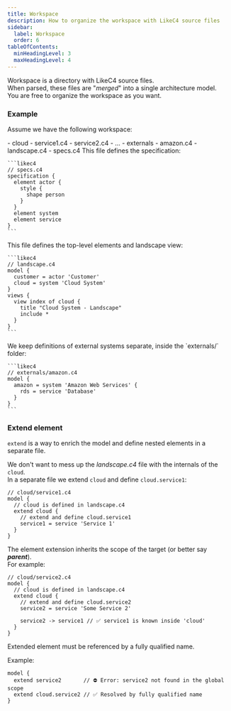 ```yaml
---
title: Workspace
description: How to organize the workspace with LikeC4 source files
sidebar: 
  label: Workspace
  order: 6
tableOfContents:
  minHeadingLevel: 3
  maxHeadingLevel: 4
---
```



Workspace is a directory with LikeC4 source files.  
When parsed, these files are "_merged_" into a single architecture model.  
You are free to organize the workspace as you want.


### Example

Assume we have the following workspace:

<FileTree>
- cloud
  - service1.c4
  - service2.c4
  - ...
- externals
  - amazon.c4
- landscape.c4
- specs.c4
</FileTree>


<Tabs>
  <TabItem label="specs.c4">
    This file defines the specification:

    ```likec4
    // specs.c4
    specification {
      element actor {
        style {
          shape person
        }
      }
      element system
      element service
    }
    ```
  </TabItem>
  <TabItem label="landscape.c4">
    This file defines the top-level elements and landscape view:

    ```likec4
    // landscape.c4
    model {
      customer = actor 'Customer'
      cloud = system 'Cloud System'
    }
    views {
      view index of cloud {
        title "Cloud System - Landscape"
        include *
      }
    }
    ```
  </TabItem>
  <TabItem label="externals/amazon.c4">
    We keep definitions of external systems separate, inside the `externals/` folder:
    
    ```likec4
    // externals/amazon.c4
    model {
      amazon = system 'Amazon Web Services' {
        rds = service 'Database'
      }
    }
    ```
  </TabItem>
</Tabs>

### Extend element

`extend` is a way to enrich the model and define nested elements in a separate file.


We don't want to mess up the _landscape.c4_ file with the internals of the `cloud`.  
In a separate file we extend `cloud` and define `cloud.service1`:

```likec4
// cloud/service1.c4
model {
  // cloud is defined in landscape.c4
  extend cloud {
    // extend and define cloud.service1
    service1 = service 'Service 1'
  }
}
```

The element extension inherits the scope of the target (or better say _**parent**_).  
For example:

```likec4
// cloud/service2.c4
model {
  // cloud is defined in landscape.c4
  extend cloud {
    // extend and define cloud.service2
    service2 = service 'Some Service 2'

    service2 -> service1 // ✅ service1 is known inside 'cloud'
  }
}
```


<Aside type='caution'>
Extended element must be referenced by a fully qualified name.  

Example:

```likec4
model {
  extend service2       // ⛔️ Error: service2 not found in the global scope
  extend cloud.service2 // ✅ Resolved by fully qualified name
}
```
</Aside>
